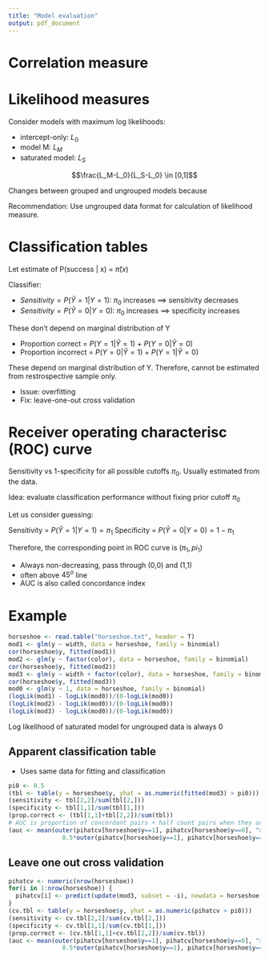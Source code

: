 ```yaml
---
title: "Model evaluation"
output: pdf_document
---
```


# Correlation measure

<Write notes>

# Likelihood measures

Consider models with maximum log likelihoods:

- intercept-only: $L_0$
- model M: $L_M$
- saturated model: $L_S$

$$\frac{L_M-L_0}{L_S-L_0} \in [0,1]$$

Changes between grouped and ungrouped models because 

Recommendation: Use ungrouped data format for calculation of likelihood measure.

# Classification tables

Let estimate of P(success | x) = $\hat\pi(x)$

Classifier:

\begin{equation}
  \hat y_i=
  \begin{cases}
    1& \text{if}\ \hat y_i \ge \pi_0 \\
    0 & \text{otherwise}
  \end{cases}
\end{equation}

- $Sensitivity = P(\hat Y=1|Y=1)$: $\pi_0$ increases $\implies$ sensitivity decreases
- $Sensitivity = P(\hat Y=0|Y=0)$: $\pi_0$ increases $\implies$ specificity increases

These don't depend on marginal distribution of Y

- Proportion correct = $P(Y=1|\hat Y=1)$ + $P(Y=0|\hat Y=0)$
- Proportion incorrect = $P(Y=0|\hat Y=1)$ + $P(Y=1|\hat Y=0)$

These depend on marginal distribution of Y. Therefore, cannot be estimated from restrospective sample only.

- Issue: overfitting
- Fix: leave-one-out cross validation

# Receiver operating characterisc (ROC) curve

Sensitivity vs 1-specificity for all possible cutoffs $\pi_0$. Usually estimated from the data.

Idea: evaluate classification performance without fixing prior cutoff $\pi_0$

Let us consider guessing:

\begin{equation}
  \hat y_i=
  \begin{cases}
    1& \text{wp}\ \pi_1 \\
    0 & \text{wp}\ 1-\pi_1
  \end{cases}
\end{equation}

Sensitivity = $P(\hat Y=1|Y=1) = \pi_1$
Specificity = $P(\hat Y=0|Y=0) = 1-\pi_1$

Therefore, the corresponding point in ROC curve is $(\pi_1, pi_1)$

- Always non-decreasing, pass through (0,0) and (1,1)
- often above $45^o$ line
- AUC is also called concordance index

# Example

```r
horseshoe <- read.table("horseshoe.txt", header = T)
mod1 <- glm(y ~ width, data = horseshoe, family = binomial)
cor(horseshoe$y, fitted(mod1))
mod2 <- glm(y ~ factor(color), data = horseshoe, family = binomial)
cor(horseshoe$y, fitted(mod2))
mod3 <- glm(y ~ width + factor(color), data = horseshoe, family = binomial)
cor(horseshoe$y, fitted(mod3))
mod0 <- glm(y ~ 1, data = horseshoe, family = binomial)
(logLik(mod1) - logLik(mod0))/(0-logLik(mod0))
(logLik(mod2) - logLik(mod0))/(0-logLik(mod0))
(logLik(mod3) - logLik(mod0))/(0-logLik(mod0))
```

Log likelihood of saturated model for ungrouped data is always 0

## Apparent classification table

- Uses same data for fitting and classification

```r
pi0 <- 0.5
(tbl <- table(y = horseshoe$y, yhat = as.numeric(fitted(mod3) > pi0)))
(sensitivity <- tbl[2,2]/sum(tbl[2,]))
(specificity <- tbl[1,1]/sum(tbl[1,]))
(prop.correct <- (tbl[1,1]+tbl[2,2])/sum(tbl))
# AUC is proportion of concordant pairs + half count pairs when they are equal
(auc <- mean(outer(pihatcv[horseshoe$y==1], pihatcv[horseshoe$y==0], ">") +
               0.5*outer(pihatcv[horseshoe$y==1], pihatcv[horseshoe$y==0], "==")))
```

## Leave one out cross validation

```r
pihatcv <- numeric(nrow(horseshoe))
for(i in 1:nrow(horseshoe)) {
  pihatcv[i] <- predict(update(mod3, subset = -i), newdata = horseshoe[i,], type = "response")
}
(cv.tbl <- table(y = horseshoe$y, yhat = as.numeric(pihatcv > pi0)))
(sensitivity <- cv.tbl[2,2]/sum(cv.tbl[2,]))
(specificity <- cv.tbl[1,1]/sum(cv.tbl[1,]))
(prop.correct <- (cv.tbl[1,1]+cv.tbl[2,2])/sum(cv.tbl))
(auc <- mean(outer(pihatcv[horseshoe$y==1], pihatcv[horseshoe$y==0], ">") +
               0.5*outer(pihatcv[horseshoe$y==1], pihatcv[horseshoe$y==0], "==")))
```